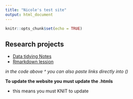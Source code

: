 ```yaml
---
title: "Nicole's test site"
output: html_document
---
```


```r
knitr::opts_chunk$set(echo = TRUE)
```



## Research projects 

- [Data tidying Notes](Rmd/data-tidying.html)
- [Rmarkdown lession](Rmd/Rmarkdownlesson.html)

*in the code above ^ you can also paste links directly into ()*

**To update the website you must update the .htmls**

- this means you must KNIT to update
